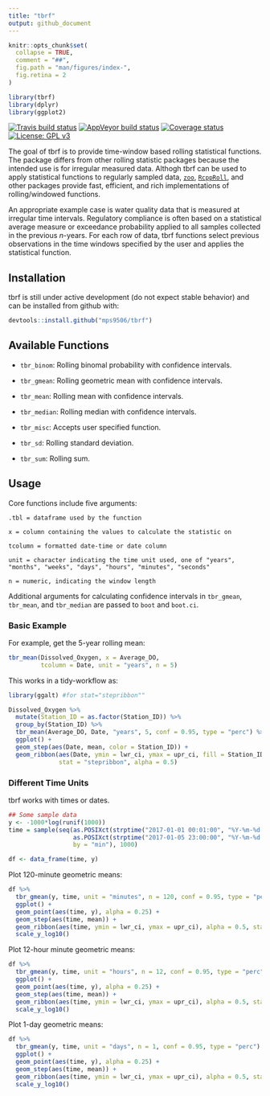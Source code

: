 ```yaml
---
title: "tbrf"
output: github_document
---
```


```r
knitr::opts_chunk$set(
  collapse = TRUE,
  comment = "##",
  fig.path = "man/figures/index-",
  fig.retina = 2
)

library(tbrf)
library(dplyr)
library(ggplot2)
```

[![Travis build status](https://travis-ci.org/mps9506/tbrf.svg?branch=master)](https://travis-ci.org/mps9506/tbrf)
[![AppVeyor build status](https://ci.appveyor.com/api/projects/status/github/mps9506/tbrf?branch=master&svg=true)](https://ci.appveyor.com/project/mps9506/tbrf)
[![Coverage status](https://codecov.io/gh/mps9506/tbrf/branch/master/graph/badge.svg)](https://codecov.io/github/mps9506/tbrf?branch=master)
[![License: GPL v3](https://img.shields.io/badge/License-GPL%20v3-blue.svg)](https://www.gnu.org/licenses/gpl-3.0)
 
The goal of tbrf is to provide time-window based rolling statistical functions. The package differs from other rolling statistic packages because the intended use is for irregular measured data. Althogh tbrf can be used to apply statistical functions to regularly sampled data, [`zoo`](https://CRAN.R-project.org/package=zoo), [`RcppRoll`](https://cran.r-project.org/package=RcppRoll), and other packages provide fast, efficient, and rich implementations of rolling/windowed functions.

An appropriate example case is water quality data that is measured at irregular time intervals. Regulatory compliance is often based on a statistical average measure or exceedance probability applied to all samples collected in the previous $n$-years. For each row of data, tbrf functions select previous observations in the time windows specified by the user and applies the statistical function.

## Installation

tbrf is still under active development (do not expect stable behavior) and can be installed from github with:

``` r
devtools::install.github("mps9506/tbrf")
```

## Available Functions

- `tbr_binom`: Rolling binomal probability with confidence intervals.

- `tbr_gmean`: Rolling geometric mean with confidence intervals.

- `tbr_mean`: Rolling mean with confidence intervals.

- `tbr_median`: Rolling median with confidence intervals.

- `tbr_misc`: Accepts user specified function.

- `tbr_sd`: Rolling standard deviation.

- `tbr_sum`: Rolling sum.

## Usage

Core functions include five arguments:

```
.tbl = dataframe used by the function

x = column containing the values to calculate the statistic on

tcolumn = formatted date-time or date column

unit = character indicating the time unit used, one of "years", "months", "weeks", "days", "hours", "minutes", "seconds"

n = numeric, indicating the window length
```
Additional arguments for calculating confidence intervals in `tbr_gmean`, `tbr_mean`, and `tbr_median` are passed to `boot` and `boot.ci`.


### Basic Example

For example, get the 5-year rolling mean:

```r
tbr_mean(Dissolved_Oxygen, x = Average_DO,
         tcolumn = Date, unit = "years", n = 5)
```

This works in a tidy-workflow as:

```r
library(ggalt) #for stat="stepribbon""

Dissolved_Oxygen %>%
  mutate(Station_ID = as.factor(Station_ID)) %>%
  group_by(Station_ID) %>%
  tbr_mean(Average_DO, Date, "years", 5, conf = 0.95, type = "perc") %>%
  ggplot() +
  geom_step(aes(Date, mean, color = Station_ID)) +
  geom_ribbon(aes(Date, ymin = lwr_ci, ymax = upr_ci, fill = Station_ID), 
              stat = "stepribbon", alpha = 0.5)
```

### Different Time Units

tbrf works with times or dates.

```r
## Some sample data
y <- -1000*log(runif(1000))
time = sample(seq(as.POSIXct(strptime("2017-01-01 00:01:00", "%Y-%m-%d %H:%M:%S")),
                  as.POSIXct(strptime("2017-01-05 23:00:00", "%Y-%m-%d %H:%M:%S")),
                  by = "min"), 1000)

df <- data_frame(time, y)

```

Plot 120-minute geometric means:

```r
df %>% 
  tbr_gmean(y, time, unit = "minutes", n = 120, conf = 0.95, type = "perc") %>%
  ggplot() +
  geom_point(aes(time, y), alpha = 0.25) +
  geom_step(aes(time, mean)) +
  geom_ribbon(aes(time, ymin = lwr_ci, ymax = upr_ci), alpha = 0.5, stat = "stepribbon") +
  scale_y_log10()
```

Plot 12-hour minute geometric means:
```r
df %>% 
  tbr_gmean(y, time, unit = "hours", n = 12, conf = 0.95, type = "perc") %>%
  ggplot() +
  geom_point(aes(time, y), alpha = 0.25) +
  geom_step(aes(time, mean)) +
  geom_ribbon(aes(time, ymin = lwr_ci, ymax = upr_ci), alpha = 0.5, stat = "stepribbon") +
  scale_y_log10()
```

Plot 1-day geometric means:
```r
df %>% 
  tbr_gmean(y, time, unit = "days", n = 1, conf = 0.95, type = "perc") %>%
  ggplot() +
  geom_point(aes(time, y), alpha = 0.25) +
  geom_step(aes(time, mean)) +
  geom_ribbon(aes(time, ymin = lwr_ci, ymax = upr_ci), alpha = 0.5, stat = "stepribbon") +
  scale_y_log10()
```


